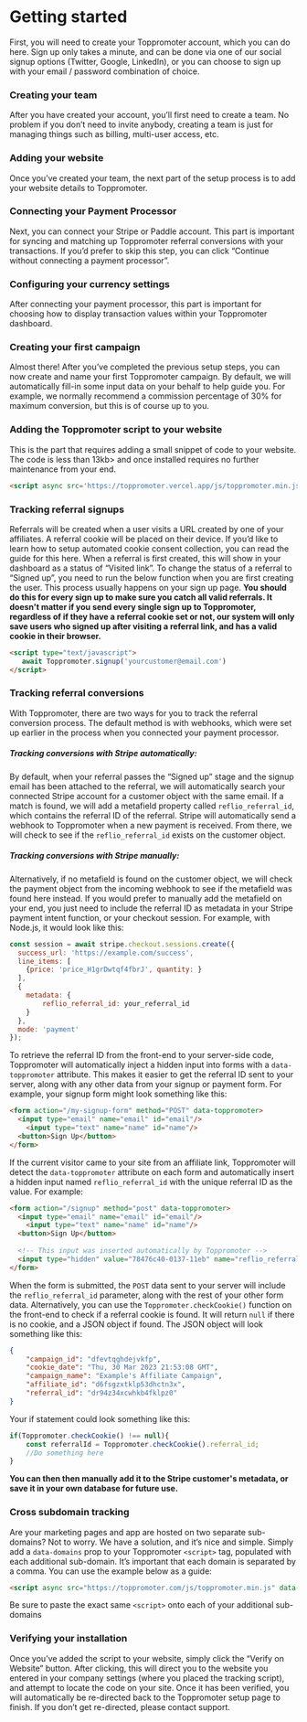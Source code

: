 # Getting started
First, you will need to create your Toppromoter account, which you can do here. Sign up only takes a minute, and can be done via one of our social signup options (Twitter, Google, LinkedIn), or you can choose to sign up with your email / password combination of choice.

### Creating your team
After you have created your account, you’ll first need to create a team. No problem if you don’t need to invite anybody, creating a team is just for managing things such as billing, multi-user access, etc.

### Adding your website
Once you’ve created your team, the next part of the setup process is to add your website details to Toppromoter.

### Connecting your Payment Processor
Next, you can connect your Stripe or Paddle account. This part is important for syncing and matching up Toppromoter referral conversions with your transactions. If you’d prefer to skip this step, you can click “Continue without connecting a payment processor”.

### Configuring your currency settings
After connecting your payment processor, this part is important for choosing how to display transaction values within your Toppromoter dashboard. 

### Creating your first campaign
Almost there! After you’ve completed the previous setup steps, you can now create and name your first Toppromoter campaign. By default, we will automatically fill-in some input data on your behalf to help guide you. For example, we normally recommend a commission percentage of 30% for maximum conversion, but this is of course up to you. 

### Adding the Toppromoter script to your website
This is the part that requires adding a small snippet of code to your website. The code is less than 13kb> and once installed requires no further maintenance from your end.
```html copy
<script async src='https://toppromoter.vercel.app/js/toppromoter.min.js' data-toppromoter='<your_company_id>'></script> 
```

### Tracking referral signups
Referrals will be created when a user visits a URL created by one of your affiliates. A referral cookie will be placed on their device. If you’d like to learn how to setup automated cookie consent collection, you can read the guide for this here.
When a referral is first created, this will show in your dashboard as a status of “Visited link”.
To change the status of a referral to “Signed up”,  you need to run the below function when you are first creating the user. This process usually happens on your sign up page. 
**You should do this for every sign up to make sure you catch all valid referrals. It doesn't matter if you send every single sign up to Toppromoter, regardless of if they have a referral cookie set or not, our system will only save users who signed up after visiting a referral link, and has a valid cookie in their browser.**

```html copy
<script type="text/javascript">
   await Toppromoter.signup('yourcustomer@email.com')
</script>
```

### Tracking referral conversions 
With Toppromoter, there are two ways for you to track the referral conversion process. The default method is with webhooks, which were set up earlier in the process when you connected your payment processor.

##### Tracking conversions with Stripe automatically:
By default, when your referral passes the “Signed up” stage and the signup email has been attached to the referral, we will automatically search your connected Stripe account for a customer object with the same email. If a match is found, we will add a metafield property called `reflio_referral_id`, which contains the referral ID of the referral.
Stripe will automatically send a webhook to Toppromoter when a new payment is received. From there, we will check to see if the `reflio_referral_id` exists on the customer object.

##### Tracking conversions with Stripe manually:
Alternatively, if no metafield is found on the customer object, we will check the payment object from the incoming webhook to see if the metafield was found here instead. 
If you would prefer to manually add the metafield on your end, you just need to include the referral ID as metadata in your Stripe payment intent function, or your checkout session. For example, with Node.js, it would look like this:
```js copy
const session = await stripe.checkout.sessions.create({
  success_url: 'https://example.com/success',
  line_items: [
    {price: 'price_H1grDwtqf4fbrJ', quantity: }
  ],
  {
    metadata: {
        reflio_referral_id: your_referral_id
    }
  },
  mode: 'payment'
});
```

To retrieve the referral ID from the front-end to your server-side code, Toppromoter will automatically inject a hidden input into forms with a `data-toppromoter` attribute. This makes it easier to get the referral ID sent to your server, along with any other data from your signup or payment form.
For example, your signup form might look something like this:
``` html copy
<form action="/my-signup-form" method="POST" data-toppromoter>
  <input type="email" name="email" id="email"/>
	<input type="text" name="name" id="name"/>
  <button>Sign Up</button>
</form>
```
If the current visitor came to your site from an affiliate link, Toppromoter will detect the `data-toppromoter` attribute on each form and automatically insert a hidden input named `reflio_referral_id` with the unique referral ID as the value. For example:
``` html copy
<form action="/signup" method="post" data-toppromoter>
  <input type="email" name="email" id="email"/>
	<input type="text" name="name" id="name"/>
  <button>Sign Up</button>
  
  <!-- This input was inserted automatically by Toppromoter -->
  <input type="hidden" value="78476c40-0137-11eb" name="reflio_referral_id" id="reflio_referral_id"/>
</form>
```
When the form is submitted, the `POST` data sent to your server will include the `reflio_referral_id` parameter, along with the rest of your other form data. 
Alternatively, you can use the `Toppromoter.checkCookie()` function on the front-end to check if a referral cookie is found. It will return `null` if there is no cookie, and a JSON object if found. The JSON object will look something like this:
```JSON
{
    "campaign_id": "dfevtqghdejvkfp",
    "cookie_date": "Thu, 30 Mar 2023 21:53:08 GMT",
    "campaign_name": "Example's Affiliate Campaign",
    "affiliate_id": "d6fsgzxtklp53dhctn3x",
    "referral_id": "dr94z34xcwhkb4fklpz0"
}
```
Your if statement could look something like this:
```js
if(Toppromoter.checkCookie() !== null){
	const referralId = Toppromoter.checkCookie().referral_id;
	//Do something here
}
```
**You can then then manually add it to the Stripe customer's metadata, or save it in your own database for future use.**

### Cross subdomain tracking
Are your marketing pages and app are hosted on two separate sub-domains? Not to worry. We have a solution, and it’s nice and simple.
Simply add a `data-domains` prop to your Toppromoter `<script>` tag, populated with each additional sub-domain. It’s important that each domain is separated by a comma.
You can use the example below as a guide:
```html copy
<script async src="https://toppromoter.com/js/toppromoter.min.js" data-domains="https://toppromoter.com,https://app.toppromoter.com,https://www.toppromoter.com" data-toppromoter="your_company_id"></script>
```
Be sure to paste the exact same `<script>` onto each of your additional sub-domains

### Verifying your installation
Once you’ve added the script to your website, simply click the “Verify on Website” button. After clicking, this will direct you to the website you entered in your company settings (where you placed the tracking script), and attempt to locate the code on your site. Once it has been verified, you will automatically be re-directed back to the Toppromoter setup page to finish. If you don’t get re-directed, please contact support.